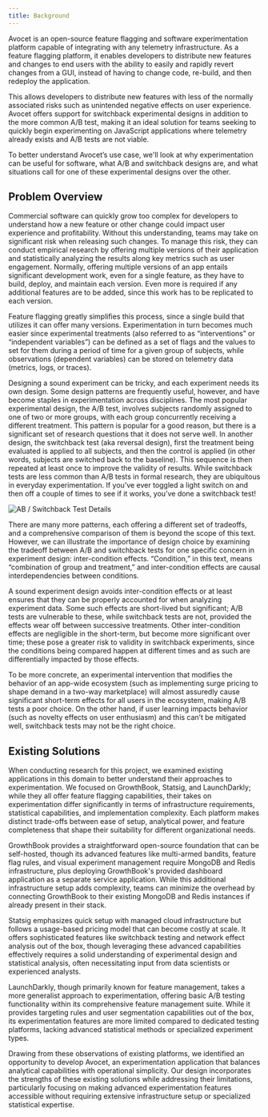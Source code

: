 ```yaml
---
title: Background
---
```


Avocet is an open-source feature flagging and software experimentation platform capable of integrating with any telemetry infrastructure. As a feature flagging platform, it enables developers to distribute new features and changes to end users with the ability to easily and rapidly revert changes from a GUI, instead of having to change code, re-build, and then redeploy the application.

This allows developers to distribute new features with less of the normally associated risks such as unintended negative effects on user experience. Avocet offers support for switchback experimental designs in addition to the more common A/B test, making it an ideal solution for teams seeking to quickly begin experimenting on JavaScript applications where telemetry already exists and A/B tests are not viable.

To better understand Avocet’s use case, we'll look at why experimentation can be useful for software, what A/B and switchback designs are, and what situations call for one of these experimental designs over the other.

## Problem Overview

Commercial software can quickly grow too complex for developers to understand how a new feature or other change could impact user experience and profitability. Without this understanding, teams may take on significant risk when releasing such changes. To manage this risk, they can conduct empirical research by offering multiple versions of their application and statistically analyzing the results along key metrics such as user engagement. Normally, offering multiple versions of an app entails significant development work, even for a single feature, as they have to build, deploy, and maintain each version. Even more is required if any additional features are to be added, since this work has to be replicated to each version.

Feature flagging greatly simplifies this process, since a single build that utilizes it can offer many versions. Experimentation in turn becomes much easier since experimental treatments (also referred to as “interventions” or “independent variables”) can be defined as a set of flags and the values to set for them during a period of time for a given group of subjects, while observations (dependent variables) can be stored on telemetry data (metrics, logs, or traces).

Designing a sound experiment can be tricky, and each experiment needs its own design. Some design patterns are frequently useful, however, and have become staples in experimentation across disciplines. The most popular experimental design, the A/B test, involves subjects randomly assigned to one of two or more groups, with each group concurrently receiving a different treatment. This pattern is popular for a good reason, but there is a significant set of research questions that it does not serve well. In another design, the switchback test (aka reversal design), first the treatment being evaluated is applied to all subjects, and then the control is applied (in other words, subjects are switched back to the baseline). This sequence is then repeated at least once to improve the validity of results. While switchback tests are less common than A/B tests in formal research, they are ubiquitous in everyday experimentation. If you’ve ever toggled a light switch on and then off a couple of times to see if it works, you’ve done a switchback test!

![AB / Switchback Test Details](/ab-switchback-details.png)

There are many more patterns, each offering a different set of tradeoffs, and a comprehensive comparison of them is beyond the scope of this text. However, we can illustrate the importance of design choice by examining the tradeoff between A/B and switchback tests for one specific concern in experiment design: inter-condition effects. “Condition,” in this text, means “combination of group and treatment,” and inter-condition effects are causal interdependencies between conditions.

A sound experiment design avoids inter-condition effects or at least ensures that they can be properly accounted for when analyzing experiment data. Some such effects are short-lived but significant; A/B tests are vulnerable to these, while switchback tests are not, provided the effects wear off between successive treatments. Other inter-condition effects are negligible in the short-term, but become more significant over time; these pose a greater risk to validity in switchback experiments, since the conditions being compared happen at different times and as such are differentially impacted by those effects.

To be more concrete, an experimental intervention that modifies the behavior of an app-wide ecosystem (such as implementing surge pricing to shape demand in a two-way marketplace) will almost assuredly cause significant short-term effects for all users in the ecosystem, making A/B tests a poor choice. On the other hand, if user learning impacts behavior (such as novelty effects on user enthusiasm) and this can’t be mitigated well, switchback tests may not be the right choice.

## Existing Solutions

When conducting research for this project, we examined existing applications in this domain to better understand their approaches to experimentation. We focused on GrowthBook, Statsig, and LaunchDarkly;  while they all offer feature flagging capabilities, their takes on experimentation differ significantly in terms of infrastructure requirements, statistical capabilities, and implementation complexity. Each platform makes distinct trade-offs between ease of setup, analytical power, and feature completeness that shape their suitability for different organizational needs.

GrowthBook provides a straightforward open-source foundation that can be self-hosted, though its advanced features like multi-armed bandits, feature flag rules, and visual experiment management require MongoDB and Redis infrastructure, plus deploying GrowthBook's provided dashboard application as a separate service application. While this additional infrastructure setup adds complexity, teams can minimize the overhead by connecting GrowthBook to their existing MongoDB and Redis instances if already present in their stack.

Statsig emphasizes quick setup with managed cloud infrastructure but follows a usage-based pricing model that can become costly at scale. It offers sophisticated features like switchback testing and network effect analysis out of the box, though leveraging these advanced capabilities effectively requires a solid understanding of experimental design and statistical analysis, often necessitating input from data scientists or experienced analysts.

LaunchDarkly, though primarily known for feature management, takes a more generalist approach to experimentation, offering basic A/B testing functionality within its comprehensive feature management suite. While it provides targeting rules and user segmentation capabilities out of the box, its experimentation features are more limited compared to dedicated testing platforms, lacking advanced statistical methods or specialized experiment types.

Drawing from these observations of existing platforms, we identified an opportunity to develop Avocet, an experimentation application that balances analytical capabilities with operational simplicity. Our design incorporates the strengths of these existing solutions while addressing their limitations, particularly focusing on making advanced experimentation features accessible without requiring extensive infrastructure setup or specialized statistical expertise.
